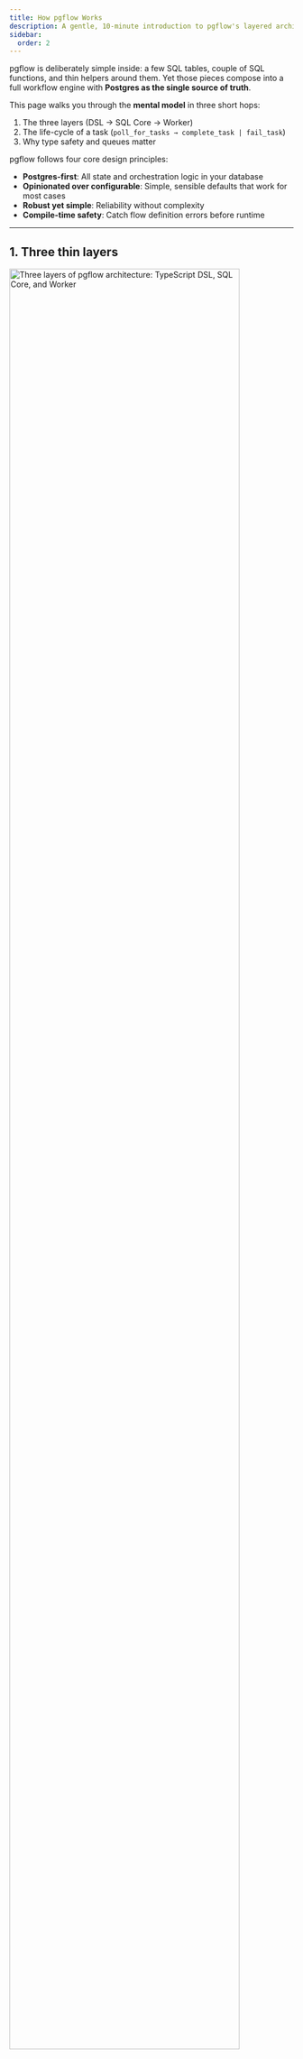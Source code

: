 ```yaml
---
title: How pgflow Works
description: A gentle, 10-minute introduction to pgflow's layered architecture, state model, and execution cycle
sidebar:
  order: 2
---
```



pgflow is deliberately simple inside:
a few SQL tables, couple of SQL functions, and thin helpers around them.
Yet those pieces compose into a full workflow engine with **Postgres as the single source of truth**.

This page walks you through the **mental model** in three short hops:

1. The three layers (DSL → SQL Core → Worker)
2. The life-cycle of a task (`poll_for_tasks → complete_task | fail_task`)
3. Why type safety and queues matter

pgflow follows four core design principles:
- **Postgres-first**: All state and orchestration logic in your database
- **Opinionated over configurable**: Simple, sensible defaults that work for most cases
- **Robust yet simple**: Reliability without complexity
- **Compile-time safety**: Catch flow definition errors before runtime

---

## 1. Three thin layers

<img src="/diagrams/three-layers.svg" alt="Three layers of pgflow architecture: TypeScript DSL, SQL Core, and Worker" width="90%" />

Layer cheat-sheet:

| Layer | What it does | Lives where |
|-------|--------------|-------------|
| **TypeScript DSL** | Describe the flow shape with full type inference | Your repo |
| **SQL Core** | Owns all **state** & orchestration logic | A handful of Postgres tables + functions |
| **Worker** | Executes user code, then **reports back** | Edge Function by default (but can be anything) |

<Aside type="tip" title="Swap the Worker if you like">
Edge Worker is just a convenience wrapper.
Any process that can *call* `poll_for_tasks` and later *call* `complete_task` (or `fail_task`) will work.
This modular design lets you use pgflow with any runtime environment that can connect to Postgres.
</Aside>

---

## 2. All state lives in SQL 📊

pgflow uses two categories of tables:

**Definition tables:**
- `flows` - Workflow identities and global options
- `steps` - DAG nodes with option overrides
- `deps` - DAG edges between steps

**Runtime tables:**
- `runs` - One row per workflow execution
- `step_states` - Tracks each step's **status / deps / tasks**
- `step_tasks` - One row per retryable *task* (fan-outs come later)

Because updates happen **inside the same transaction** that handles the queue message, pgflow gets ACID guarantees "for free".

---

## 3. The execution cycle

1. **Worker calls** `poll_for_tasks(queue, vt, qty)`
   • Locks & returns up-to-`qty` ready tasks
   • Builds an *input object* that merges `run.input` with outputs of completed deps
2. Worker runs your handler function.
3. On success → `complete_task(run_id, step_slug, task_index, output)`
   On error   → `fail_task(run_id, step_slug, task_index, error)`
4. SQL Core, in the *same commit*:
   - stores output / error
   - moves step & run state forward
   - enqueues next steps if deps are met
   - handles errors with configurable retry logic and exponential backoff

Retry settings are configurable at both flow and step levels, with sensible defaults:
- When a task fails, it's automatically retried if attempts remain
- Each retry uses exponential backoff (base_delay * 2^attempts) to avoid overload
- When retries are exhausted, the step and flow are marked as failed

That's it—**two SQL calls** advance the entire graph.

:::note[Looks just like "queue-of-queues"]
If you ever wrote code that:

```pseudo
job = dequeue()
process(job)
enqueue(next_job)
```

...then you already understand pgflow.

The SQL Core simply **wraps** that pattern so you stop rewriting it.
:::

---

## 4. Ultra-short example (2 sequential steps)

### Flow definition

```typescript title="supabase/functions/_flows/greet_user.ts" "\"full_name\"" "input.full_name"
import { Flow } from "npm:@pgflow/dsl";

type Input = { first: string; last: string };

export default new Flow<Input>({ slug: "greet_user" })
  .step(
    { slug: "full_name" },
    (input) => `${input.run.first} ${input.run.last}` // return type inferred
  )
  .step(
    { slug: "greeting", dependsOn: ["full_name"] },
    (input) => `Hello, ${input.full_name}!` // safe access, full IntelliSense
  );
```

### What the compiler generates

```sql
SELECT pgflow.create_flow('greet_user');
SELECT pgflow.add_step('greet_user', 'full_name');
SELECT pgflow.add_step('greet_user', 'greeting', ARRAY['full_name']);
```

No boilerplate, no hand-written DAG SQL.

---

## 5. Type safety from end to end

Only the **initial input type** is annotated (`Input`).
Every other type is **inferred**:

- Return type of `full_name` ➜ becomes `input.full_name` type
- The compiler prevents you from referencing `input.summary` if it does not exist
- Refactors propagate instantly—change one handler's return type, dependent steps turn red in your IDE

<Aside type="note">
This eliminates a whole class of runtime bugs: accessing data that will never be produced.
</Aside>

When a step executes, its input combines the flow input with outputs from dependencies:

```json
// If 'greeting' depends on 'full_name', its input looks like:
{
  "run": { "first": "Jane", "last": "Doe" },
  "full_name": "Jane Doe"
}
```

---

## 6. Why "poll + complete" is liberating

Because *all* orchestration lives in the database:

- Workers are **stateless** – they can crash or scale horizontally
- You can mix & match: one flow processed by Edge Functions, another by a Rust service
- Observability is trivial—`SELECT * FROM pgflow.runs` is your dashboard

The Edge Worker adds powerful reliability features:
- **Automatic retries** with exponential backoff for transient failures
- **Concurrency control** for processing multiple tasks in parallel
- **Auto-restarts** to handle Edge Function CPU/memory limits
- **Horizontal scaling** with multiple worker instances

---

## Recap

1. **Three simple layers** keep concerns separate.
2. **All state** is in Postgres tables—easy to query, backup, and reason about.
3. **Two SQL functions** (`poll_for_tasks`, `complete_task` / `fail_task`) advance the graph transactionally.
4. The model feels like "a job queue that enqueues the next job", but pgflow does the wiring.
5. **Type inference** guarantees that every step only consumes data that actually exists.

You now have the core mental model needed for the rest of the docs—no more than ten minutes well spent 🚀
